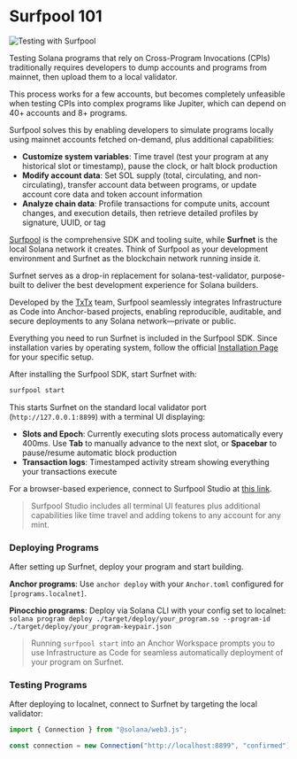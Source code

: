 
# Surfpool 101

![Testing with Surfpool](/graphics/course-banners/testing-with-surfpool.png)

Testing Solana programs that rely on Cross-Program Invocations (CPIs) traditionally requires developers to dump accounts and programs from mainnet, then upload them to a local validator. 

This process works for a few accounts, but becomes completely unfeasible when testing CPIs into complex programs like Jupiter, which can depend on 40+ accounts and 8+ programs.

Surfpool solves this by enabling developers to simulate programs locally using mainnet accounts fetched on-demand, plus additional capabilities:
- **Customize system variables**: Time travel (test your program at any historical slot or timestamp), pause the clock, or halt block production
- **Modify account data**: Set SOL supply (total, circulating, and non-circulating), transfer account data between programs, or update account core data and token account information  
- **Analyze chain data**: Profile transactions for compute units, account changes, and execution details, then retrieve detailed profiles by signature, UUID, or tag

<ArticleSection name="What is Surfpool" id="what-is-surfpool" level="h2" />

[Surfpool](https://docs.surfpool.run/) is the comprehensive SDK and tooling suite, while **Surfnet** is the local Solana network it creates. Think of Surfpool as your development environment and Surfnet as the blockchain network running inside it.

Surfnet serves as a drop-in replacement for solana-test-validator, purpose-built to deliver the best development experience for Solana builders.

Developed by the [TxTx](https://x.com/txtx_sol) team, Surfpool seamlessly integrates Infrastructure as Code into Anchor-based projects, enabling reproducible, auditable, and secure deployments to any Solana network—private or public.

<ArticleSection name="First Steps" id="first-steps" level="h2" />

Everything you need to run Surfnet is included in the Surfpool SDK. Since installation varies by operating system, follow the official [Installation Page](https://docs.surfpool.run/install) for your specific setup.

After installing the Surfpool SDK, start Surfnet with:

```bash
surfpool start
```

This starts Surfnet on the standard local validator port (`http://127.0.0.1:8899`) with a terminal UI displaying:
- **Slots and Epoch**: Currently executing slots process automatically every 400ms. Use **Tab** to manually advance to the next slot, or **Spacebar** to pause/resume automatic block production
- **Transaction logs**: Timestamped activity stream showing everything your transactions execute

For a browser-based experience, connect to Surfpool Studio at [this link](http://127.0.0.1:8899). 

> Surfpool Studio includes all terminal UI features plus additional capabilities like time travel and adding tokens to any account for any mint.

### Deploying Programs

After setting up Surfnet, deploy your program and start building.

**Anchor programs**: Use `anchor deploy` with your `Anchor.toml` configured for `[programs.localnet]`.

**Pinocchio programs**: Deploy via Solana CLI with your config set to localnet: `solana program deploy ./target/deploy/your_program.so --program-id ./target/deploy/your_program-keypair.json`

> Running `surfpool start` into an Anchor Workspace prompts you to use Infrastructure as Code for seamless automatically deployment of your program on Surfnet.

### Testing Programs

After deploying to localnet, connect to Surfnet by targeting the local validator:

```ts
import { Connection } from "@solana/web3.js";

const connection = new Connection("http://localhost:8899", "confirmed");
```